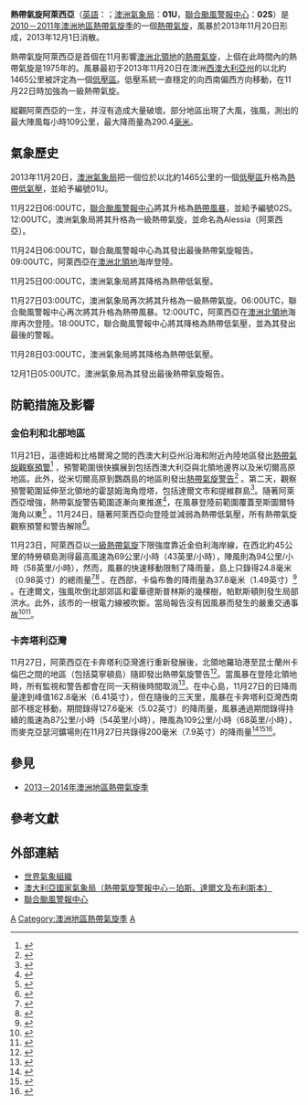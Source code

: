 {{Infobox Hurricane
| Name=熱帶氣旋阿萊西亞<br>{{lang|en|Tropical Cyclone Alessia}}
| Type=熱帶風暴
| Year=2013
| Basin=Aus
| Image location=Alessia Nov 27 2013 0100Z.jpg
| Image name=11月27日，在[[卡奔塔利亞灣|卡奔塔利亞灣]]上空重新發展的氣旋阿萊西亞
| Formed={{start date|2013|11|20|df=y}}
| Dissipated={{end date|2013|12|1|df=y}}
| 10-min winds=40
| 1-min winds=45
| Gusts=60
| Pressure=991
| Fatalities=無
| Damages=Minimal
| Areas=[[西澳大利亞州|西澳大利亞州]]、[[北領地|北領地]]、[[昆士蘭州|昆士蘭州]]
| Hurricane season=[[2013－2014年澳洲地區熱帶氣旋季|2013－2014年澳洲地區熱帶氣旋季]]
}}
'''熱帶氣旋阿萊西亞'''（[[英語|英語]]：{{lang|en|Tropical Cyclone Alessia}}；[[澳洲氣象局|澳洲氣象局]]：'''01U'''，[[聯合颱風警報中心|聯合颱風警報中心]]：'''02S'''）是[[2010－2011年澳洲地區熱帶氣旋季|2010－2011年澳洲地區熱帶氣旋季]]的一個[[熱帶氣旋|熱帶氣旋]]，風暴於2013年11月20日形成，2013年12月1日消散。

熱帶氣旋阿萊西亞是首個在11月影響[[澳洲|澳洲]][[北領地|北領地]]的[[熱帶氣旋|熱帶氣旋]]，上個在此時間內的熱帶氣旋是1975年的{{link-en|氣旋瓊|Cyclone Joan}}。風暴最初于2013年11月20日在澳洲[[西澳大利亞州|西澳大利亞州]]的{{link-en|里爾蒙斯|RAAF Learmonth}}以北約1465公里被評定為一個[[低壓區|低壓區]]。低壓系統一直穩定的向西南偏西方向移動，在11月22日時加強為一級熱帶氣旋。

縱觀阿萊西亞的一生，并沒有造成大量破壞。部分地區出現了大風，強風，測出的最大陣風每小時109公里，最大降雨量為290.4[[毫米|毫米]]。

==氣象歷史==
{{storm path|Alessia 2013 track.png}}
2013年11月20日，[[澳洲氣象局|澳洲氣象局]]把一個位於{{link-en|里爾蒙斯|RAAF Learmonth}}以北約1465公里的一個[[低壓區|低壓區]]升格為[[熱帶低氣壓|熱帶低氣壓]]，並給予編號01U。

11月22日06:00UTC，[[聯合颱風警報中心|聯合颱風警報中心]]將其升格為[[熱帶風暴|熱帶風暴]]，並給予編號02S。12:00UTC，澳洲氣象局將其升格為一級熱帶氣旋，並命名為Alessia（阿萊西亞）。

11月24日06:00UTC，聯合颱風警報中心為其發出最後熱帶氣旋報告。09:00UTC，阿萊西亞在[[澳洲|澳洲]][[北領地|北領地]]{{link-en|戴利河|Daly River, Northern Territory}}海岸登陸。

11月25日00:00UTC，澳洲氣象局將其降格為熱帶低氣壓。

11月27日03:00UTC，澳洲氣象局再次將其升格為一級熱帶氣旋。06:00UTC，聯合颱風警報中心再次將其升格為熱帶風暴。12:00UTC，阿萊西亞在[[澳洲|澳洲]][[北領地|北領地]]{{link-en|卡爾弗特河|Calvert River}}海岸再次登陸。18:00UTC，聯合颱風警報中心將其降格為熱帶低氣壓，並為其發出最後的警報。

11月28日03:00UTC，澳洲氣象局將其降格為熱帶低氣壓。

12月1日05:00UTC，澳洲氣象局為其發出最後熱帶氣旋報告。

==防範措施及影響==
===金伯利和北部地區===
11月21日，溫德姆和比格爾灣之間的西澳大利亞州沿海和附近內陸地區發出[[熱帶氣旋警告#澳洲|熱帶氣旋觀察預警]]<ref>{{cite report|work=Bureau of Meteorology |publisher=Government of Australia |date=2013-11-21 |access-date=2014-02-24 |title=Tropical Cyclone Advice Number 2 |url=http://gwydir.demon.co.uk/advisories/IDW24100_201311211311.htm |archive-date=2013-11-22 |archive-url=https://www.webcitation.org/6LJdBI5yJ?url=http://gwydir.demon.co.uk/advisories/IDW24100_201311211311.htm |url-status=dead | }}</ref> ，預警範圍很快擴展到包括西澳大利亞與北領地邊界以及米切爾高原地區。此外，從米切爾高原到鸚鵡島的地區則發出[[熱帶氣旋警告#澳洲|熱帶氣旋警告]]<ref>{{cite report|work=Bureau of Meteorology |publisher=Government of Australia |date=2013-11-22 |access-date=2014-02-24|title=Tropical Cyclone Advice Number 4 |url=http://gwydir.demon.co.uk/advisories/IDW24100_201311220041.htm |archive-date=2013-11-22 |archive-url=https://www.webcitation.org/6LJdAmjfQ?url=http://gwydir.demon.co.uk/advisories/IDW24100_201311220041.htm |url-status=dead | }}</ref> 。第二天，觀察預警範圍延伸至北領地的霍瑟姆海角燈塔，包括達爾文市和提維群島<ref>{{cite report|work=Bureau of Meteorology |publisher=Government of Australia |date=2013-11-22 |access-date=2014-02-26|title=Tropical Cyclone Advice Number 6 |url=http://gwydir.demon.co.uk/advisories/IDD20150_201311220757.htm |archive-date=2013-11-24 |archive-url=https://www.webcitation.org/6LMitPrKj?url=http://gwydir.demon.co.uk/advisories/IDD20150_201311220757.htm |url-status=dead | }}</ref>。隨著阿萊西亞增強，熱帶氣旋警告範圍逐漸向東推進<ref>{{cite report|work=Bureau of Meteorology |publisher=Government of Australia |date=2013-11-22 |access-date=2014-02-26|title=Tropical Cyclone Advice Number 8 |url=http://gwydir.demon.co.uk/advisories/IDD20150_201311221304.htm |archive-date=2013-11-24 |archive-url=https://www.webcitation.org/6LMisyTKh?url=http://gwydir.demon.co.uk/advisories/IDD20150_201311221304.htm |url-status=dead |}}</ref>，在風暴登陸前範圍覆蓋至斯圖爾特海角以東<ref>{{cite report|work=Bureau of Meteorology |publisher=Government of Australia |date=2013-11-23 |access-date=2014-02-26|title=Tropical Cyclone Advice Number 15 |url=http://gwydir.demon.co.uk/advisories/IDD20150_201311230656.htm |archive-date=2013-11-24 |archive-url=https://www.webcitation.org/6LMirQGYX?url=http://gwydir.demon.co.uk/advisories/IDD20150_201311230656.htm |url-status=dead |}}</ref> 。11月24日，隨著阿萊西亞向登陸並減弱為熱帶低氣壓，所有熱帶氣旋觀察預警和警告解除<ref>{{cite report|work=Bureau of Meteorology |publisher=Government of Australia |date=2013-11-23 |access-date=2014-02-26|title=Tropical Cyclone Advice Number 26 |url=http://gwydir.demon.co.uk/advisories/IDD20150_201311241306.htm |archive-date=2013-11-25 |archive-url=https://www.webcitation.org/6LOABkawS?url=http://gwydir.demon.co.uk/advisories/IDD20150_201311241306.htm |url-status=dead | }}</ref>。

11月23日，阿萊西亞以[[一級熱帶氣旋|一級熱帶氣旋]]下限強度靠近金伯利海岸線，在{{tsl|en|Mungalalu Truscott Airbase|蒙加拉魯·特魯斯科特空軍基地}}西北約45公里的特勞頓島測得最高風速為69公里/小時（43英里/小時），陣風則為94公里/小時（58英里/小時），然而，風暴的快速移動限制了降雨量，島上只錄得24.8毫米（0.98英寸）的總雨量<ref name="Report">{{cite report|work=Bureau of Meteorology|publisher=Government of Australia|year=2013|access-date=2014-02-26|title=Tropical Cyclone Alessia Impacts|url=http://www.bom.gov.au/announcements/sevwx/nt/nttc20131122.shtml|date=|archive-date=2020-11-07|archive-url=https://web.archive.org/web/20201107185848/http://www.bom.gov.au/announcements/sevwx/nt/nttc20131122.shtml|dead-url=no}}</ref><ref>{{cite report|work=Bureau of Meteorology |publisher=Government of Australia |year=2013 |access-date=2014-02-26|title=Troughton Island, Western Australia November 2013 Daily Weather Observations |url=http://www.bom.gov.au/climate/dwo/201311/pdf/IDCJDW6125.201311.pdf |archive-date=2014-02-25|archive-url=https://www.webcitation.org/6NelrSuZI?url=http://www.bom.gov.au/climate/dwo/201311/pdf/IDCJDW6125.201311.pdf |url-status=dead | }}</ref> 。在西部，卡倫布魯的降雨量為37.8毫米（1.49英寸）<ref>{{cite report|work=Bureau of Meteorology |publisher=Government of Australia |year=2013 |access-date=2014-02-26|title=Kalumburu, Western Australia November 2013 Daily Weather Observations |url=http://www.bom.gov.au/climate/dwo/201311/pdf/IDCJDW6062.201311.pdf |archive-date=2014-02-25|archive-url=https://www.webcitation.org/6NemVPiXn?url=http://www.bom.gov.au/climate/dwo/201311/pdf/IDCJDW6062.201311.pdf |url-status=dead | }}</ref> 。在達爾文，強風吹倒北部郊區和霍華德斯普林斯的幾棵樹，帕默斯頓則發生局部洪水。此外，該市的一根電力線被吹斷。當局報告沒有因風暴而發生的嚴重交通事故<ref>{{cite news|author=Conor Bryne|newspaper=Northern Territory News|date=2013-11-26|title=Big blow provides a swell time for some}}{{subscription required|via=Lexis Nexis}}</ref><ref>{{cite news|author=Staff Writers|agency=Australian Broadcasting Corporation|date=2013-11-25|title=Tropical Cyclone Alessia a no-blow for Top End}}{{subscription required|via=Lexis Nexis}}</ref>。

===卡奔塔利亞灣===
11月27日，阿萊西亞在卡奔塔利亞灣進行重新發展後，北領地羅珀港至昆士蘭州卡倫巴之間的地區（包括莫寧頓島）隨即發出熱帶氣旋警告<ref>{{cite report|work=Bureau of Meteorology |publisher=Government of Australia |date=2013-11-27 |access-date=2014-02-26 |title=Flash Tropical Cyclone Advice Number 1 |url=http://gwydir.demon.co.uk/advisories/IDD20150_201311270304.htm |archive-date=2013-11-27 |archive-url=https://www.webcitation.org/6LRAigth2?url=http://gwydir.demon.co.uk/advisories/IDD20150_201311270304.htm |url-status=dead |}}</ref>。當風暴在登陸北領地時，所有監視和警告都會在同一天稍後時間取消<ref>{{cite report|work=Bureau of Meteorology |publisher=Government of Australia |date=2013-11-28 |access-date=2014-02-26 |title=Flash Tropical Cyclone Advice Number 1 |url=http://gwydir.demon.co.uk/advisories/IDD20150_201311271632.htm |archive-date=2013-11-28 |archive-url=https://www.webcitation.org/6LTCVEN0f?url=http://gwydir.demon.co.uk/advisories/IDD20150_201311271632.htm |url-status=dead  }}</ref>。在中心島，11月27日的日降雨量達到峰值162.8毫米（6.41英寸），但在隨後的三天里，風暴在卡奔塔利亞灣西南部不穩定移動，期間錄得127.6毫米（5.02英寸）的降雨量，風暴通過期間錄得持續的風速為87公里/小時（54英里/小時），陣風為109公里/小時（68英里/小時），而麥克亞瑟河鑛場則在11月27日共錄得200毫米（7.9英寸）的降雨量<ref>{{cite report|work=Bureau of Meteorology |publisher=Government of Australia |year=2013 |access-date=2014-02-26 |title=McArthur River Mine, Northern Territory November 2013 Daily Weather Observations |url=http://www.bom.gov.au/climate/dwo/201311/pdf/IDCJDW8031.201311.pdf |archive-date=2014-02-25 |archive-url=https://www.webcitation.org/6Nel5oDxU?url=http://www.bom.gov.au/climate/dwo/201311/pdf/IDCJDW8031.201311.pdf |url-status=dead | }}</ref><ref>{{cite report|work=Bureau of Meteorology |publisher=Government of Australia |year=2013 |access-date=2014-02-26 |title=Mornington Island, Queensland November 2013 Daily Weather Observations |url=http://www.bom.gov.au/climate/dwo/201311/pdf/IDCJDW4088.201311.pdf |archive-date=2014-02-25 |archive-url=https://www.webcitation.org/6NemrKBZy?url=http://www.bom.gov.au/climate/dwo/201311/pdf/IDCJDW4088.201311.pdf |url-status=dead | }}</ref><ref>{{cite report|work=Bureau of Meteorology |publisher=Government of Australia |year=2013 |access-date=2014-02-26 |title=Mornington Island, Queensland December 2013 Daily Weather Observations |url=http://www.bom.gov.au/climate/dwo/201312/pdf/IDCJDW4088.201312.pdf |archive-date=2014-02-25 |archive-url=https://www.webcitation.org/6Nemtttx2?url=http://www.bom.gov.au/climate/dwo/201312/pdf/IDCJDW4088.201312.pdf |url-status=dead |}}</ref>。

==參見==
*[[2013－2014年澳洲地區熱帶氣旋季|2013－2014年澳洲地區熱帶氣旋季]]
==參考文獻==
{{reflist}}

==外部連結==
{{commons|Tropical Cyclone Alessia (2013)}}
*[https://web.archive.org/web/20070421094952/http://www.wmo.int/index-en.html 世界氣象組織]
*[http://www.bom.gov.au/weather/cyclone/ 澳大利亞國家氣象局（熱帶氣旋警報中心－珀斯、達爾文及布利斯本）] {{Wayback|url=http://www.bom.gov.au/weather/cyclone/ |date=20091112010420 }}
*[http://www.usno.navy.mil/JTWC 聯合颱風警報中心] {{Wayback|url=http://www.usno.navy.mil/JTWC |date=20100301105349 }}

[[Category:2013年氣象|A]]
[[Category:澳洲地區熱帶氣旋季|Category:澳洲地區熱帶氣旋季]]
[[Category:影响澳大利亚的热带气旋|A]]